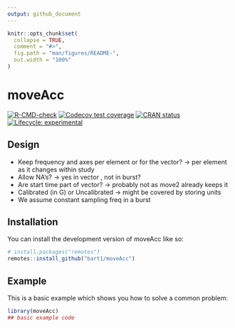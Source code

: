 ```yaml
---
output: github_document
---
```


<!-- README.md is generated from README.Rmd. Please edit that file -->

```r
knitr::opts_chunk$set(
  collapse = TRUE,
  comment = "#>",
  fig.path = "man/figures/README-",
  out.width = "100%"
)
```

# moveAcc

<!-- badges: start -->
[![R-CMD-check](https://github.com/bart1/moveAcc/actions/workflows/R-CMD-check.yaml/badge.svg)](https://github.com/bart1/moveAcc/actions/workflows/R-CMD-check.yaml)
[![Codecov test coverage](https://codecov.io/gh/bart1/moveAcc/graph/badge.svg)](https://app.codecov.io/gh/bart1/moveAcc)
[![CRAN status](https://www.r-pkg.org/badges/version/moveAcc)](https://CRAN.R-project.org/package=moveAcc)
[![Lifecycle: experimental](https://img.shields.io/badge/lifecycle-experimental-orange.svg)](https://lifecycle.r-lib.org/articles/stages.html#experimental)
<!-- badges: end -->

## Design

* Keep frequency and axes per element or for the vector? -> per element as it changes within study
* Allow NA's? -> yes in vector , not in burst?
* Are start time part of vector? -> probably not as move2 already keeps it
* Calibrated (in G) or Uncalibrated -> might be covered by storing units
* We assume constant sampling freq in a burst


## Installation

You can install the development version of moveAcc like so:

``` r
# install.packages("remotes")
remotes::install_github("bart1/moveAcc")
```

## Example

This is a basic example which shows you how to solve a common problem:

```r
library(moveAcc)
## basic example code
```

